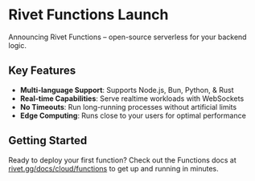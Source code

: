 
# Rivet Functions Launch

Announcing Rivet Functions – open-source serverless for your backend logic.

## Key Features

- **Multi-language Support**: Supports Node.js, Bun, Python, & Rust
- **Real-time Capabilities**: Serve realtime workloads with WebSockets
- **No Timeouts**: Run long-running processes without artificial limits
- **Edge Computing**: Runs close to your users for optimal performance

## Getting Started

Ready to deploy your first function? Check out the Functions docs at [rivet.gg/docs/cloud/functions](https://rivet.gg/docs/cloud/functions) to get up and running in minutes.